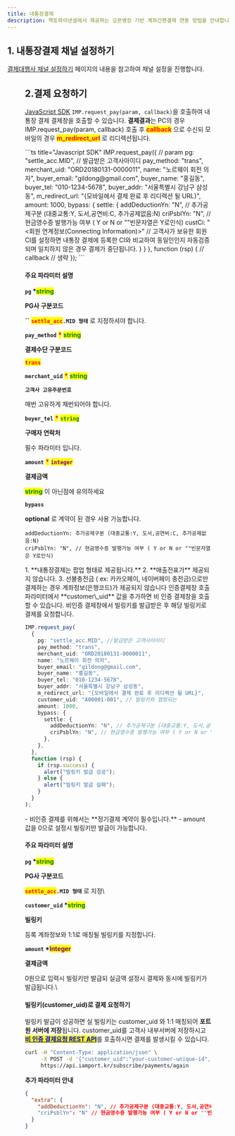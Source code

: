 ```yaml
---
title: 내통장결제
description: 핵토파이낸셜에서 제공하는 오픈뱅킹 기반 계좌간편결제 연동 방법을 안내합니다.
---
```



## 1. 내통장결제 채널 설정하기

[결제대행사 채널 설정하기](../../ready/readme#3-결제대행사-채널-설정하기) 페이지의 내용을 참고하여 채널 설정을 진행합니다.

<Figure src="/gitbook-assets/ko/image (111).png" />

## 2.결제 요청하기

[JavaScript SDK](../../../sdk/javascript-sdk-old/readme) `IMP.request_pay(param, callback)`을
호출하여 내통장 결제 결제창을 호출할 수 있습니다. **결제결과**는 PC의 경우 IMP.request_pay(param,
callback) 호출 후 <mark style="color:red;">**callback**</mark> 으로 수신되
모바일의 경우 <mark style="color:red;">**m_redirect_url**</mark> 로 리디렉션됩니다.

<Tabs>
<Tab title="인증결제창 요청">
```ts title="Javascript SDK"
IMP.request_pay({ // param
  pg: "settle_acc.MID", // 발급받은 고객사아이디  
  pay_method: "trans",
  merchant_uid: "ORD20180131-0000011",
  name: "노르웨이 회전 의자",
  buyer_email: "gildong@gmail.com",
  buyer_name: "홍길동",
  buyer_tel: "010-1234-5678", 
  buyer_addr: "서울특별시 강남구 삼성동",
  m_redirect_url: "{모바일에서 결제 완료 후 리디렉션 될 URL}",
  amount: 1000,
  bypass: {
    settle: {
      addDeductionYn: "N", // 추가공제구분 (대중교통:Y, 도서,공연비:C, 추가공제없음:N)
      criPsblYn: "N", // 현금영수증 발행가능 여부 ( Y or N or ""빈문자열은 Y로인식)
      custCi: "<회원 연계정보(Connecting Information)>" // 고객사가 보유한 회원 CI를 설정하면 내통장 결제에 등록한 CI와 비교하여 동일인인지 자동검증되며 일치하지 않은 경우 결제가 중단됩니다.
    }
  }
}, function (rsp) { // callback
  // 생략
});
```

#### 주요 파라미터 설명

**`pg` \***<mark style="color:green;">**string**</mark>

**PG사 구분코드**

**``** <mark style="color:red;">**`settle_acc`**</mark>**`.MID 형태`** 로 지정하셔야 합니다.

**`pay_method`** <mark style="color:red;">**\***</mark> <mark style="color:green;">**string**</mark>

**결제수단 구분코드**

<mark style="color:red;">**`trans`**</mark>

**`merchant_uid`** <mark style="color:red;">**\***</mark> <mark style="color:green;">**string**</mark>

**`고객사 고유주문번호`**

매번 고유하게 채번되어야 합니다.

**`buyer_tel`** <mark style="color:red;">**\***</mark> <mark style="color:green;">**`string`**</mark>

**구매자 연락처**

필수 파라미터 입니다.

**`amount`** <mark style="color:red;">**\***</mark> <mark style="color:purple;">**`integer`**</mark>

**결제금액**

<mark style="color:green;">**string**</mark> 이 아닌점에 유의하세요

**`bypass`**

**optional** 로 계약이 된 경우 사용 가능합니다.

```
addDeductionYn: 추가공제구분 (대중교통:Y, 도서,공연비:C, 추가공제없음:N)
criPsblYn: "N", // 현금영수증 발행가능 여부 ( Y or N or ""빈문자열은 Y로인식)
```

<Hint style="danger">
1. **내통장결제는 팝업 형태로 제공됩니다.**
2. **매출전표가** 제공되지 않습니다.
3. 선불충전금 ( ex: 카카오페이, 네이버페이 충전금)으로만 결제하는 경우 계좌정보(은행코드)가 제공되지 않습니다

</Hint>

</Tab>

<Tab title="비인증 결제 요청">
인증결제창 호출 파라미터에서 **customer\_uid** 값을 추가하면 비 인증 결제창을 호출할 수 있습니다. 비인증 결제창에서 빌링키를 발급받은 후 해당 빌링키로 결제를 요청합니다.

```ts title="Javascript SDK"
IMP.request_pay(
  {
    pg: "settle_acc.MID", //발급받은 고객사아이디
    pay_method: "trans",
    merchant_uid: "ORD20180131-0000011",
    name: "노르웨이 회전 의자",
    buyer_email: "gildong@gmail.com",
    buyer_name: "홍길동",
    buyer_tel: "010-1234-5678",
    buyer_addr: "서울특별시 강남구 삼성동",
    m_redirect_url: "{모바일에서 결제 완료 후 리디렉션 될 URL}",
    customer_uid: "A00001-001", // 빌링키와 맵핑되는
    amount: 1000,
    bypass: {
      settle: {
        addDeductionYn: "N", // 추가공제구분 (대중교통:Y, 도서,공연비:C, 추가공제없음:N)
        criPsblYn: "N", // 현금영수증 발행가능 여부 ( Y or N or ""빈문자열은 Y로인식)
      },
    },
  },
  function (rsp) {
    if (rsp.success) {
      alert("빌링키 발급 성공");
    } else {
      alert("빌링키 발급 실패");
    }
  }
);
```

<Hint style="info">
- 비인증 결제를 위해서는 **정기결제 계약이 필수입니다.**
- amount 값을 0으로 설정시 빌링키만 발급이 가능합니다.

</Hint>

#### 주요 파라미터 설명

**`pg` \***<mark style="color:green;">**string**</mark>

**PG사 구분코드**

<mark style="color:red;">**`settle_acc`**</mark>**`.MID 형태`** 로 지정\\

**`customer_uid` \***<mark style="color:green;">**string**</mark>

**빌링키**

등록 계좌정보와 1:1로 매칭될 빌링키를 지정합니다.

**`amount` \***<mark style="color:purple;">**Integer**</mark>

**결제금액**

0원으로 입력시 빌링키만 발급되 실금액 설정시 결제와 동시에 빌링키가 발급됩니다.\\

#### 빌링키(customer_uid)로 결제 요청하기

빌링키 발급이 성공하면 실 빌링키는 customer_uid 와 1:1 매칭되어 **포트원 서버에 저장**됩니다. customer_uid를 고객사 내부서버에 저장하시고 [<mark style="color:blue;">**비 인증 결제요청 REST API**</mark>](../../../api/api-4/api)를 호출하시면 결제를 발생시킬 수 있습니다.

```sh title="server-side"
curl -H "Content-Type: application/json" \
     -X POST -d '{"customer_uid":"your-customer-unique-id", "merchant_uid":"order_id_8237352", "amount":3000}' \
     https://api.iamport.kr/subscribe/payments/again
```

**추가 파라미터 안내**

```json
{
  "extra": {
    "addDeductionYn": "N", // 추가공제구분 (대중교통:Y, 도서,공연비:C, 추가공제없음:N)
    "criPsblYn": "N" // 현금영수증 발행가능 여부 ( Y or N or ""빈문자열은 Y로인식)
  }
}
```

</Tab>
</Tabs>
